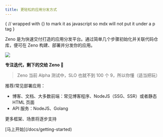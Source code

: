 ```yaml
---
title: 更轻松的应用分发方式
---
```




{
// wrapped with {} to mark it as javascript so mdx will not put it under a p tag
}

<Bleed full>
  <Hero />
</Bleed>

<Bleed full>
  <Features/>
</Bleed>

Zeno 是为快速交付打造的应用分发平台。通过简单几个步骤初始化并关联代码仓库，便可在 Zeno 构建、部署并分发你的应用。

![](/workflow.jpeg)

**专注迭代，剩下的交给 Zeno 🙌**

> Zeno 当前 Alpha 测试中，SLO 也就不到 100 个 9，所以你懂（适当把玩）

推荐/常见部署应用：

- 博客、文档、大多数前端：常见博客程序、NodeJS（SSG、SSR）或者静态 HTML 页面
- API 服务：NodeJS、Golang

更多框架、场景将逐步支持

<div className="mt-16 mb-20 text-center">
  [马上开始](/docs/getting-started)
</div>
